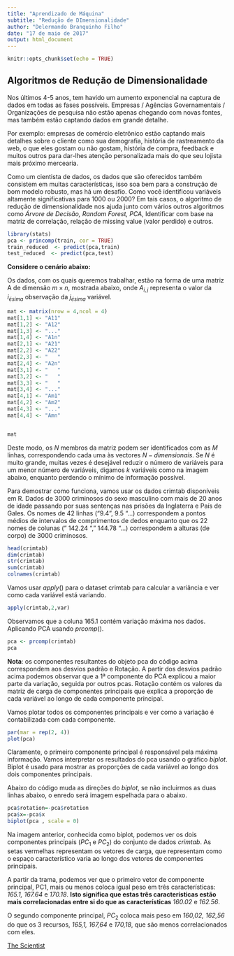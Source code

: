 ```yaml
---
title: "Aprendizado de Máquina"
subtitle: "Redução de DImensionalidade"
author: "Delermando Branquinho Filho"
date: "17 de maio de 2017"
output: html_document
---
```


```r
knitr::opts_chunk$set(echo = TRUE)
```

## Algoritmos de Redução de Dimensionalidade

Nos últimos 4-5 anos, tem havido um aumento exponencial na captura de dados em todas as fases possíveis. Empresas / Agências Governamentais / Organizações de pesquisa não estão apenas chegando com novas fontes, mas também estão captando dados em grande detalhe.

Por exemplo: empresas de comércio eletrônico estão captando mais detalhes sobre o cliente como sua demografia, história de rastreamento da web, o que eles gostam ou não gostam, história de compra, feedback e muitos outros para dar-lhes atenção personalizada mais do que seu lojista mais próximo mercearia.

Como um cientista de dados, os dados que são oferecidos também consistem em muitas características, isso soa bem para a construção de bom modelo robusto, mas há um desafio. Como você identificou variáveis altamente significativas para $1000$ ou $2000$? Em tais casos, o algoritmo de redução de dimensionalidade nos ajuda junto com vários outros algoritmos como *Árvore de Decisão, Random Forest, PCA*, Identificar com base na matriz de correlação, relação de missing value (valor perdido) e outros.

```r
library(stats)
pca <- princomp(train, cor = TRUE)
train_reduced  <- predict(pca,train)
test_reduced  <- predict(pca,test)
```

**Considere o cenário abaixo:**

Os dados, com os quais queremos trabalhar, estão na forma de uma matriz A de dimensão $m \times n$, mostrada abaixo, onde $A_{i,j}$ representa o valor da $i_{ésima}$ observação da $j_{ésima}$ variável.
```r
mat <- matrix(nrow = 4,ncol = 4)
mat[1,1] <- "A11"
mat[1,2] <- "A12"
mat[1,3] <- "..."
mat[1,4] <- "A1n"
mat[2,1] <- "A21"
mat[2,2] <- "A22"
mat[2,3] <- "   "
mat[2,4] <- "A2n"
mat[3,1] <- "   "
mat[3,2] <- "   "
mat[3,3] <- "   "
mat[3,4] <- "..."
mat[4,1] <- "Am1"
mat[4,2] <- "Am2"
mat[4,3] <- "..."
mat[4,4] <- "Amn"



```


```r
mat
```


Deste modo, os $N$ membros da matriz podem ser identificados com as $M$ linhas, correspondendo cada uma às vectores $N-dimensionais$. Se $N$ é muito grande, muitas vezes é desejável reduzir o número de variáveis para um menor número de variáveis, digamos $k$ variáveis como na imagem abaixo, enquanto perdendo o mínimo de informação possível.

Para demostrar como funciona, vamos usar os dados crimtab disponíveis em R. Dados de 3000 criminosos do sexo masculino com mais de 20 anos de idade passando por suas sentenças nas prisões da Inglaterra e País de Gales. Os nomes de 42 linhas ("9.4", 9.5 "...) correspondem a pontos médios de intervalos de comprimentos de dedos enquanto que os 22 nomes de colunas (" 142.24 "," 144.78 "...) correspondem a alturas (de corpo) de 3000 criminosos.

```r
head(crimtab)
dim(crimtab)
str(crimtab)
sum(crimtab)
colnames(crimtab)

```

Vamos usar $apply()$ para o dataset crimtab para calcular a variância e ver como cada variável está variando.

```r
apply(crimtab,2,var)
```


Observamos que a coluna $165.1$ contém variação máxima nos dados. Aplicando PCA usando $prcomp()$.

```r
pca <- prcomp(crimtab)
pca
```

**Nota**: os componentes resultantes do objeto pca do código acima correspondem aos desvios padrão e Rotação. A partir dos desvios padrão acima podemos observar que a 1ª componente do PCA explicou a maior parte da variação, seguida por outros pcas. Rotação contém os valores da matriz de carga de componentes principais que explica a proporção de cada variável ao longo de cada componente principal.

Vamos plotar todos os componentes principais e ver como a variação é contabilizada com cada componente.

```r
par(mar = rep(2, 4))
plot(pca)
```


Claramente, o primeiro componente principal é responsável pela máxima informação.
Vamos interpretar os resultados do pca usando o gráfico $biplot$. Biplot é usado para mostrar as proporções de cada variável ao longo dos dois componentes principais.

Abaixo do código muda as direções do $biplot$, se não incluirmos as duas linhas abaixo, o enredo será imagem espelhada para o abaixo.

```r
pca$rotation=-pca$rotation
pca$x=-pca$x
biplot(pca , scale = 0)
```

Na imagem anterior, conhecida como biplot, podemos ver os dois componentes principais ($PC_1$ e $PC_2$) do conjunto de dados *crimtab*. As setas vermelhas representam os vetores de carga, que representam como o espaço característico varia ao longo dos vetores de componentes principais.

A partir da trama, podemos ver que o primeiro vetor de componente principal, PC1, mais ou menos coloca igual peso em três características: *165.1, 167.64* e *170.18*. **Isto significa que estas três características estão mais correlacionadas entre si do que as características** *160.02* e *162.56*.

O segundo componente principal, $PC_2$ coloca mais peso em *160,02, 162,56* do que os 3 recursos, *165,1, 167,64* e *170,18*, que são menos correlacionados com eles.






[The Scientist](http://www.thescientist.com.br)

